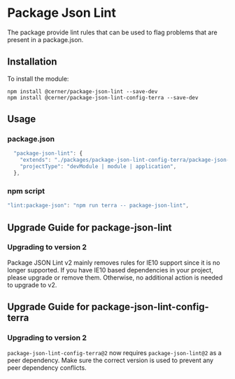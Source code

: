 
<Badge />

# Package Json Lint
The package provide lint rules that can be used to flag problems that are present in a package.json.


## Installation

To install the module:

```shell
npm install @cerner/package-json-lint --save-dev
npm install @cerner/package-json-lint-config-terra --save-dev
```

## Usage

### package.json
```js
  "package-json-lint": {
    "extends": "./packages/package-json-lint-config-terra/package-json-lint.config.js",
    "projectType": "devModule | module | application",
  },
```

### npm script

```js
"lint:package-json": "npm run terra -- package-json-lint",
```

## Upgrade Guide for package-json-lint

### Upgrading to version 2

Package JSON Lint v2 mainly removes rules for IE10 support since it is no longer supported. 
If you have IE10 based dependencies in your project, please upgrade or remove them. 
Otherwise, no additional action is needed to upgrade to v2.


## Upgrade Guide for package-json-lint-config-terra

### Upgrading to version 2

`package-json-lint-config-terra@2` now requires `package-json-lint@2` as a peer dependency.
Make sure the correct version is used to prevent any peer dependency conflicts.
